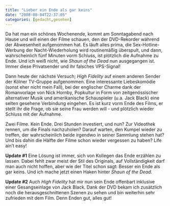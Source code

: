 ```yaml
---
title: "Lieber ein Ende als gar keins"
date: "2008-08-04T22:37:05"
categories: [gedacht,gesehen]
---
```


Da hat man ein schönes Wochenende, kommt am Sonntagabend nach Hause und will einen der Filme schauen, den der DVD-Rekorder während der Abwesenheit aufgenommen hat. Es läuft alles prima, die Sex-Hotline-Werbung der Nacht-Wiederholung wird routinemäßig überspult, und dann, wahrscheinlich fünf Minuten vorm Schluss, ist plötzlich die Aufnahme zu Ende. Und ich weiß nicht, wie *Shaun of the Dead* nun ausgegangen ist. Immer diese Privatsender und ihr falsches VPS-Signal!

Dann heute der nächste Versuch; *High Fidelity* auf einem anderen Sender der Kölner TV-Gruppe aufgenommen. Eine interessante Liebeskomödie (sonst eher nicht mein Fall), bei der englischer Charme dank der Romanvorlage von Nick Hornby, Popkultur in Form von zeitgenössischer alternativer Musik und amerikanische Schauspieler (u.a. Jack Black) eine selten gesehene Verbindung eingehen. Es ist kurz vorm Ende des Films, er stellt ihr die Frage, ob sie seine Frau werden will - und plötzlich wieder Schluss mit der Aufnahme.

Zwei Filme. Kein Ende. Drei Stunden investiert, und nun? Zur Videothek rennen, um die Finals nachzuholen? Darauf warten, den Kumpel wieder zu treffen, der wahrscheinlich beide irgendwo in seiner Sammlung stehen hat? Und bis dahin die Hälfte der Filme schon wieder vergessen zu haben? Life ain't easy!

**Update #1**
Eine Lösung ist immer, sich von Kollegen das Ende erzählen zu lassen. Dabei fehlt zwar meist der Stil des Originals, auf Vollständigkeit darf man auch nicht hoffen, aber wie der Titel schon sagt: Besser ein Ende als gar keins. Und ich mache jetzt einen Haken hinter *Shaun of the Dead*.

**Update #2**
Auch *High Fidelity* hat mir nun sein Ende offenbart inklusive einer Gesangseinlage von Jack Black. Dank der DVD bekam ich zusätzlich noch die herausgeschnittenen Szenen zu sehen und bin weiterhin sehr zufrieden mit dem Film. Denn Enden gut, alles gut!
